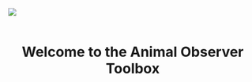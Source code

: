 <img src="images/DFGFI_logo.png" style="float:left">
<br></br>
<h1><center>Welcome to the Animal Observer Toolbox</h1></center>